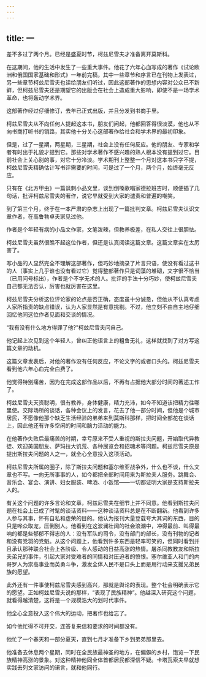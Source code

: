 ```yaml
---
---
---
```

title: 一
---




差不多过了两个月。已经是盛夏时节，柯兹尼雪夫才准备离开莫斯科。

在这期间，他的生活中发生了一些重大事件。他花了六年心血写成的著作《试论欧洲和俄国国家基础和形式》一年前完稿，其中一些章节和序言已在刊物上发表过，另一些章节柯兹尼雪夫也读给朋友们听过，因此这部著作的思想内容对公众已不新鲜，但柯兹尼雪夫还是期望它的出版会在社会上造成重大影响，即使不是一场学术革命，也将轰动学术界。

这部著作经过仔细修订，去年已正式出版，并且分发到书商手里。

柯兹尼雪夫从不向任何人提起这本书，朋友们问起，他都回答得很淡漠，他也从不向书商打听书的销路，其实他十分关心这部著作给社会和学术界的最初印象。

但是，过了一星期，两星期，三星期，社会上没有任何反应。他的朋友、专家和学者有时出于礼貌才提到它。那些对学术著作不感兴趣的熟人根本没有提到过它。目前社会上关心别的事，对它十分冷淡。学术期刊上整整一个月对这本书只字不提，柯兹尼雪夫精确估计写书评需要的时间，可是过了一个月，两个月，始终毫无反应。

只有在《北方甲虫》一篇讽刺小品文里，谈到倒嗓歌唱家德拉班吉时，顺便插了几句话，批评柯兹尼雪夫的著作，说它早就受到大家的谴责和普遍的嘲笑。

到了第三个月，终于在一本严肃的杂志上出现了一篇批判文章。柯兹尼雪夫认识文章作者，在高鲁勃卓夫家见过他。

作者是个年轻有病的小品文作家，文笔泼辣，但教养极差，在私人交往上很胆怯。

柯兹尼雪夫虽然很瞧不起这位作者，但还是认真阅读这篇文章。这篇文章实在太厉害了。

写小品的人显然完全不理解这部著作，但巧妙地摘录了片言只语，使没有看过这书的人（事实上几乎谁也没有看过它）觉得整部著作只是词藻的堆砌，文字很不恰当（已用问号标出），作者是个不学无术的人。批评的手法十分巧妙，使柯兹尼雪夫自己都无法否认，厉害也就厉害在这里。

柯兹尼雪夫分析这位评论家的论点是否正确，态度虽十分诚恳，但他从不认真考虑人家所指责的缺点错误，认为人家显然是有意挑剔。不过，他立刻不由自主地仔细回忆他同这位作者见面和交谈的情况。

“我有没有什么地方得罪了他?”柯兹尼雪夫问自己。

他记起上次见到这个年轻人，曾纠正他语言上的粗鲁无礼，这样就找到了对方写这篇文章的动机。

这篇文章发表后，对他的著作没有任何反应，不论文字的或者口头的。柯兹尼雪夫看到他六年心血完全白费了。

他觉得特别痛苦，因为在完成这部作品以后，不再有占据他大部分时间的著述工作了。

柯兹尼雪夫天资聪明，很有教养，身体健康，精力充沛，如今不知道该把精力往哪里使。交际场所的谈话，各种会议上的发言，花去了他一部分时间，但他是个城市居民，不愿像他那个缺乏生活经验的弟弟来到莫斯科那样，把时间全部花在谈话上，因此他还有许多空闲的时间和脑力活动的能力。

在他著作失败后最痛苦的时期，幸亏原来不受人重视的斯拉夫问题，开始取代异教徒、欢迎美国朋友、萨玛拉大饥荒、各种展览会和招魂术等问题。柯兹尼雪夫原是提出斯拉夫问题的人之一，就全心全意投入这项活动。

柯兹尼雪夫所属的圈子，除了斯拉夫问题和塞尔维亚战争外，什么也不谈，什么文章也不写。一向无所事事的人，如今都把全部时间用来为斯拉夫人服务。跳舞会、音乐会、宴会、演讲、妇女服装、啤酒、小饭馆——一切都证明大家是支持斯拉夫人的。

有关这个问题的许多言论和文章，柯兹尼雪夫在细节上并不同意。他看到斯拉夫问题在社会上已成了时髦的谈话资料——这种谈话资料总是在不断翻新。他看到许多人参与其事，怀有自私和虚荣的目的。他认为报刊大量登载夸大其词的东西，目的只是哗众取宠，压倒别人。他看到在这波澜壮阔的社会浪潮中，冲得最前、叫得最响的都是些郁郁不得志的人：没有军队的司令，没有部门的部长，没有刊物的记者和没有党羽的党魁。从这个问题上，他看到许多东西是轻率可笑的，但同时看到并且承认那种联合社会上各阶级、令人感动的日益高涨的热情。屠杀同教教友和斯拉夫弟兄的事件，引起大家对受难者的同情和对压迫者的愤恨。塞尔维亚人和门的内哥罗人为崇高事业而英勇斗争，激发全体人民不是口头上而是用行动来支援兄弟民族的愿望。

此外还有一件事使柯兹尼雪夫感到高兴，那就是舆论的表现。整个社会明确表示它的愿望。正如柯兹尼雪夫说的那样，“表现了民族精神”。他越深入研究这个问题，就看得越清楚，这将是一个规模浩大的划时代事件。

他全心全意投入这个伟大的运动，把著作也给忘了。

如今他忙得不可开交，连答复来信和要求的时间都没有。

他忙了一个春天和一部分夏天，直到七月才准备下乡到弟弟那里去。

他准备去休息两个星期，同时在全民族最神圣的地方，在偏僻的乡村，饱览一下民族精神高涨的景象。对这种精神他同全体首都居民都深信不疑。卡塔瓦索夫早就想实践去列文家访问的诺言，就和他同行。